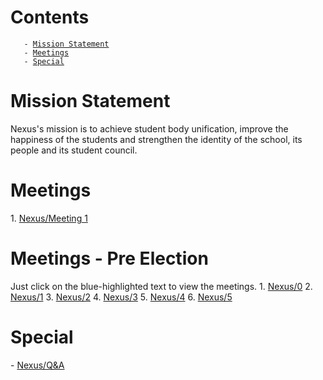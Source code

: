 = Contents =
    - [[#Mission Statement|Mission Statement]]
    - [[#Meetings|Meetings]]
    - [[#Special|Special]]

= Mission Statement =
Nexus's mission is to achieve student body unification, improve the happiness of the students and strengthen the identity of the school, its people and its student council.

= Meetings =
1. [[Nexus/Meeting 1]]

= Meetings - Pre Election=
Just click on the blue-highlighted text to view the meetings.
1. [[Nexus/0]]
2. [[Nexus/1]]
3. [[Nexus/2]]
4. [[Nexus/3]]
5. [[Nexus/4]]
6. [[Nexus/5]]

= Special =
- [[Nexus/Q&A]]
